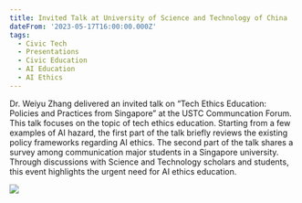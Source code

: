 ```yaml
---
title: Invited Talk at University of Science and Technology of China
dateFrom: '2023-05-17T16:00:00.000Z'
tags:
  - Civic Tech
  - Presentations
  - Civic Education
  - AI Education
  - AI Ethics
---
```


Dr. Weiyu Zhang delivered an invited talk on “Tech Ethics Education: Policies and Practices from Singapore” at the USTC Communcation Forum. This talk focuses on the topic of tech ethics education. Starting from a few examples of AI hazard, the first part of the talk briefly reviews the existing policy frameworks regarding AI ethics. The second part of the talk shares a survey among communication major students in a Singapore university. Through discussions with Science and Technology scholars and students, this event highlights the urgent need for AI ethics education.

![](/news/ustc-2023.png)
